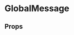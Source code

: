 
<Meta of={GlobalMessageStories} />

# GlobalMessage

<ComponentLinkRow
  docsHref="https://design.domstol.no/987b33f71/p/49003a-globalmessage"
  figmaHref="https://www.figma.com/file/ewqSDmkgqDQ5PyOsRp4V5b/?node-id=155%3A39"
  githubHref="https://github.com/domstolene/designsystem/tree/main/packages/components/src/components/GlobalMessage"
  storybookHref="https://domstolene.github.io/designsystem/?path=/story/dds-components-globalmessage--default"
/>

## Props

<Canvas of={GlobalMessageStories.Default} sourceState="shown" />
<Controls of={GlobalMessageStories.Default} />
